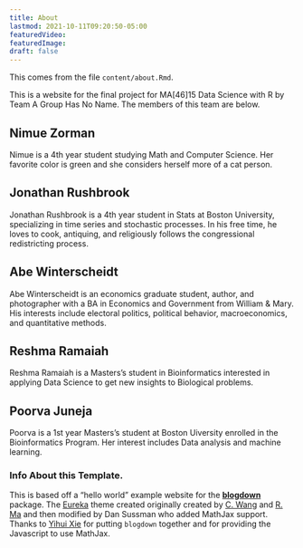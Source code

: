 ```yaml
---
title: About
lastmod: 2021-10-11T09:20:50-05:00
featuredVideo:
featuredImage:
draft: false
---
```


This comes from the file `content/about.Rmd`.

This is a website for the final project for MA[46]15 Data Science with R by Team A Group Has No Name.
The members of this team are below.

## Nimue Zorman

Nimue is a 4th year student studying Math and Computer Science. Her favorite color is green and she considers herself more of a cat person.


## Jonathan Rushbrook

Jonathan Rushbrook is a 4th year student in Stats at Boston University, specializing in time series and stochastic processes. In his free time, he loves to cook, antiquing, and religiously follows the congressional redistricting process.

## Abe Winterscheidt

Abe Winterscheidt is an economics graduate student, author, and photographer with a BA in Economics and Government from William & Mary. His interests include electoral politics, political behavior, macroeconomics, and quantitative methods.

## Reshma Ramaiah

Reshma Ramaiah is a Masters's student in Bioinformatics interested in applying Data Science to get new insights to Biological problems.

## Poorva Juneja

Poorva is a 1st year Masters's student at Boston Uiversity enrolled in the Bioinformatics Program. Her interest includes Data analysis and machine learning.



### Info About this Template.

This is based off a "hello world" example website for the [**blogdown**](https://github.com/rstudio/blogdown) package. The [Eureka](https://www.wangchucheng.com/en/docs/eureka/) theme created originally created by  [C. Wang](https://www.wangchucheng.com/zh/) and [R. Ma](https://www.ruiqima.com/zh/) and then modified by Dan Sussman who added MathJax support. Thanks to [Yihui Xie](https://github.com/yihui/) for putting `blogdown` together and for providing the Javascript to use MathJax.



